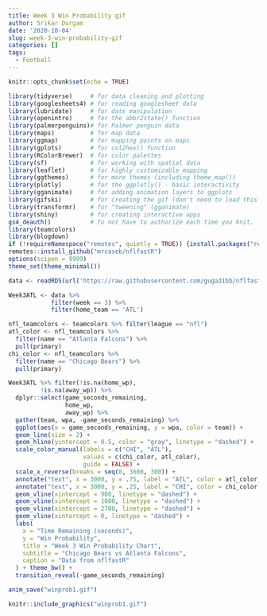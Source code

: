 ```yaml
---
title: Week 3 Win Probability gif
author: Srikar Durgam
date: '2020-10-04'
slug: week-3-win-probability-gif
categories: []
tags:
  - Football
---
```


```r
knitr::opts_chunk$set(echo = TRUE)
```

```r
library(tidyverse)     # for data cleaning and plotting
library(googlesheets4) # for reading googlesheet data
library(lubridate)     # for date manipulation
library(openintro)     # for the abbr2state() function
library(palmerpenguins)# for Palmer penguin data
library(maps)          # for map data
library(ggmap)         # for mapping points on maps
library(gplots)        # for col2hex() function
library(RColorBrewer)  # for color palettes
library(sf)            # for working with spatial data
library(leaflet)       # for highly customizable mapping
library(ggthemes)      # for more themes (including theme_map())
library(plotly)        # for the ggplotly() - basic interactivity
library(gganimate)     # for adding animation layers to ggplots
library(gifski)        # for creating the gif (don't need to load this library every time,but need it installed)
library(transformr)    # for "tweening" (gganimate)
library(shiny)         # for creating interactive apps
gs4_deauth()           # To not have to authorize each time you knit.
library(teamcolors)
library(blogdown)
if (!requireNamespace("remotes", quietly = TRUE)) {install.packages("remotes")}
remotes::install_github("mrcaseb/nflfastR")
options(scipen = 9999)
theme_set(theme_minimal())

```


```r
data <- readRDS(url('https://raw.githubusercontent.com/guga31bb/nflfastR-data/master/data/play_by_play_2020.rds'))
```

```r
Week3ATL <- data %>% 
            filter(week == 3) %>%
            filter(home_team == 'ATL')
```

```r
nfl_teamcolors <- teamcolors %>% filter(league == "nfl")
atl_color <- nfl_teamcolors %>%
  filter(name == "Atlanta Falcons") %>%
  pull(primary)
chi_color <- nfl_teamcolors %>%
  filter(name == "Chicago Bears") %>%
  pull(primary)
```

```r
Week3ATL %>% filter(!is.na(home_wp),
         !is.na(away_wp)) %>%
  dplyr::select(game_seconds_remaining,
                home_wp,
                away_wp) %>%
  gather(team, wpa, -game_seconds_remaining) %>%
  ggplot(aes(x = game_seconds_remaining, y = wpa, color = team)) +
  geom_line(size = 2) +
  geom_hline(yintercept = 0.5, color = "gray", linetype = "dashed") +
  scale_color_manual(labels = c("CHI", "ATL"),
                     values = c(chi_color, atl_color),
                     guide = FALSE) +
  scale_x_reverse(breaks = seq(0, 3600, 300)) + 
  annotate("text", x = 3000, y = .75, label = "ATL", color = atl_color, size = 8) + 
  annotate("text", x = 3000, y = .25, label = "CHI", color = chi_color, size = 8) +
  geom_vline(xintercept = 900, linetype = "dashed") + 
  geom_vline(xintercept = 1800, linetype = "dashed") + 
  geom_vline(xintercept = 2700, linetype = "dashed") + 
  geom_vline(xintercept = 0, linetype = "dashed") + 
  labs(
    x = "Time Remaining (seconds)",
    y = "Win Probability",
    title = "Week 3 Win Probability Chart",
    subtitle = "Chicago Bears vs Atlanta Falcons",
    caption = "Data from nflfastR"
  ) + theme_bw() + 
  transition_reveal(-game_seconds_remaining)


```

```r
anim_save("winprob1.gif")
```

```r
knitr::include_graphics("winprob1.gif")
```